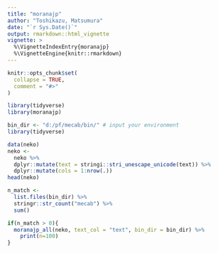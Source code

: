 ```yaml
---
title: "moranajp"
author: "Toshikazu, Matsumura"
date: "`r Sys.Date()`"
output: rmarkdown::html_vignette
vignette: >
  %\VignetteIndexEntry{moranajp}
  %\VignetteEngine{knitr::rmarkdown}
---
```


```r
knitr::opts_chunk$set(
  collapse = TRUE,
  comment = "#>"
)
```

```r
library(tidyverse)
library(moranajp)
```

```r
bin_dir <- "d:/pf/mecab/bin/" # input your environment
library(tidyverse)

data(neko)
neko <- 
  neko %>%
  dplyr::mutate(text = stringi::stri_unescape_unicode(text)) %>%
  dplyr::mutate(cols = 1:nrow(.))
head(neko)

n_match <- 
  list.files(bin_dir) %>%
  stringr::str_count("mecab") %>%
  sum()

if(n_match > 0){
  moranajp_all(neko, text_col = "text", bin_dir = bin_dir) %>%
    print(n=100)
}
```
